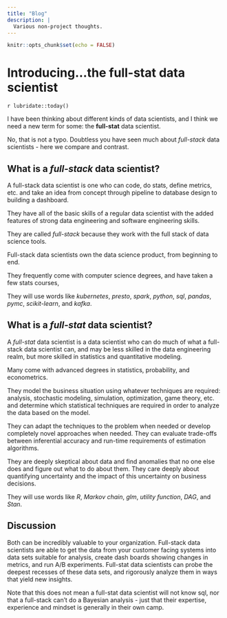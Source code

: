 ```yaml
---
title: "Blog"
description: |
  Various non-project thoughts. 
---
```


```r
knitr::opts_chunk$set(echo = FALSE)
```


# Introducing...the full-stat data scientist{#fullstat}
`r lubridate::today()`

I have been thinking about different kinds of data scientists, and I think we need a new term for some: the __full-stat__ data scientist. 

No, that is not a typo. Doubtless you have seen much about _full-stack_ data scientists - here we compare and contrast.

## What is a _full-stack_ data scientist?

A full-stack data scientist is one who can code, do stats, define metrics, etc. and take an idea from concept through pipeline to database design to building a dashboard. 

They have all of the basic skills of a regular data scientist with the added features of strong data engineering and software engineering skills. 

They are called _full-stack_ because they work with the full stack of data science tools. 

Full-stack data scientists own the data science product, from beginning to end. 

They frequently come with computer science degrees, and have taken a few stats courses, 

They will use words like _kubernetes_, _presto_, _spark_, _python_, _sql_, _pandas_, _pymc_, _scikit-learn_, and _kafka_.


## What is a _full-stat_ data scientist?

A _full-stat_ data scientist is a data scientist who can do much of what a full-stack data scientist can, and may be less skilled in the data engineering realm, but more skilled in statistics and quantitative modeling. 

Many come with advanced degrees in statistics, probability, and econometrics. 

They model the business situation using whatever techniques are required: analysis, stochastic modeling, simulation, optimization, game theory, etc. and determine which statistical techniques are required in order to analyze the data based on the model. 

They can adapt the techniques to the problem when needed or develop completely novel approaches when needed. They can evaluate trade-offs between inferential accuracy and run-time requirements of estimation algorithms. 

They are deeply skeptical about data and find anomalies that no one else does and figure out what to do about them. They care deeply about quantifying uncertainty and the impact of this uncertainty on business decisions.

They will use words like _R_, _Markov chain_, _glm_, _utility function_, _DAG_, and _Stan_. 


## Discussion

Both can be incredibly valuable to your organization. Full-stack data scientists are able to get the data from your customer facing systems into data sets suitable for analysis, create dash boards showing changes in metrics, and run A/B experiments. Full-stat data scientists can probe the deepest recesses of these data sets, and rigorously analyze them in ways that yield new insights.

Note that this does not mean a full-stat data scientist will not know sql, nor that a full-stack can't do a Bayesian analysis - just that their expertise, experience and mindset is generally in their own camp.


